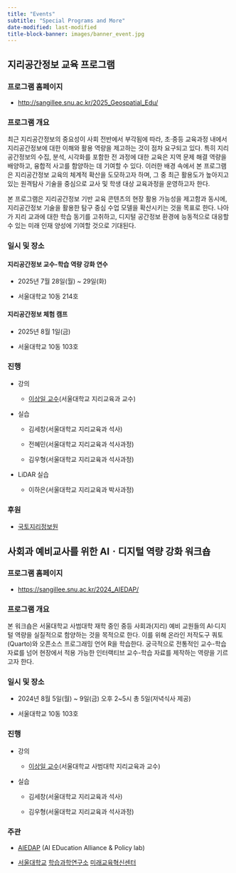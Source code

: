 ```yaml
---
title: "Events"
subtitle: "Special Programs and More"
date-modified: last-modified
title-block-banner: images/banner_event.jpg
---
```


## 지리공간정보 교육 프로그램

### 프로그램 홈페이지

-   <http://sangillee.snu.ac.kr/2025_Geospatial_Edu/>

### 프로그램 개요

최근 지리공간정보의 중요성이 사회 전반에서 부각됨에 따라, 초·중등 교육과정 내에서 지리공간정보에 대한 이해와 활용 역량을 제고하는 것이 점차 요구되고 있다. 특히 지리공간정보의 수집, 분석, 시각화를 포함한 전 과정에 대한 교육은 지역 문제 해결 역량을 배양하고, 융합적 사고를 함양하는 데 기여할 수 있다. 이러한 배경 속에서 본 프로그램은 지리공간정보 교육의 체계적 확산을 도모하고자 하며, 그 중 최근 활용도가 높아지고 있는 원격탐사 기술을 중심으로 교사 및 학생 대상 교육과정을 운영하고자 한다.

본 프로그램은 지리공간정보 기반 교육 콘텐츠의 현장 활용 가능성을 제고함과 동시에, 지리공간정보 기술을 활용한 탐구 중심 수업 모델을 확산시키는 것을 목표로 한다. 나아가 지리 교과에 대한 학습 동기를 고취하고, 디지털 공간정보 환경에 능동적으로 대응할 수 있는 미래 인재 양성에 기여할 것으로 기대된다.

### 일시 및 장소

#### 지리공간정보 교수-학습 역량 강화 연수

-   2025년 7월 28일(월) \~ 29일(화)

-   서울대학교 10동 214호

#### 지리공간정보 체험 캠프

-   2025년 8월 1일(금)

-   서울대학교 10동 103호

### **진행**

-   강의

    -   [이상일 교수](https://sangillee.snu.ac.kr/)(서울대학교 지리교육과 교수)

-   실습

    -   김세창(서울대학교 지리교육과 석사)

    -   전혜민(서울대학교 지리교육과 석사과정)

    -   김우형(서울대학교 지리교육과 석사과정)

-   LiDAR 실습

    -   이하은(서울대학교 지리교육과 박사과정)

### 후원

-   [국토지리정보원](https://www.ngii.go.kr/)

## 사회과 예비교사를 위한 AIㆍ디지털 역량 강화 워크숍

### 프로그램 홈페이지

-   <https://sangillee.snu.ac.kr/2024_AIEDAP/>

### 프로그램 개요

본 워크숍은 서울대학교 사범대학 재학 중인 중등 사회과(지리) 예비 교원들의 AI·디지털 역량을 실질적으로 함양하는 것을 목적으로 한다. 이를 위해 온라인 저작도구 쿼토(Quarto)와 오픈소스 프로그래밍 언어 R을 학습한다. 궁극적으로 전통적인 교수-학습 자료를 넘어 현장에서 적용 가능한 인터랙티브 교수-학습 자료를 제작하는 역량을 기르고자 한다.

### 일시 및 장소

-   2024년 8월 5일(월) \~ 9일(금) 오후 2\~5시 총 5일(저녁식사 제공)

-   서울대학교 10동 103호

### **진행**

-   강의

    -   [이상일 교수](https://sangillee.snu.ac.kr/)(서울대학교 사범대학 지리교육과 교수)

-   실습

    -   김세창(서울대학교 지리교육과 석사)

    -   김우형(서울대학교 지리교육과 석사과정)

### 주관

-   [AIEDAP](https://aiedap.or.kr/) (AI EDucation Alliance & Policy lab)

-   [서울대학교](https://www.snu.ac.kr/) [학습과학연구소](https://ls.snu.ac.kr/) [미래교육혁신센터](https://ls.snu.ac.kr/sub_center/center4.php)
